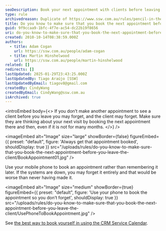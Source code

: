 ```yaml
---
seoDescription: Book your next appointment with clients before leaving to avoid forgetfulness and ensure a smooth follow-up process.
type: rule
archivedreason: Duplicate of https://www.ssw.com.au/rules/pencil-in-the-next-booking
title: Do you know to make sure that you book the next appointment before you leave the client?
guid: 9f9ccaa9-1bfc-4f7e-ac54-dc22b19f8656
uri: do-you-know-to-make-sure-that-you-book-the-next-appointment-before-you-leave-the-client
created: 2010-10-14T08:38:59.000Z
authors:
  - title: Adam Cogan
    url: https://ssw.com.au/people/adam-cogan
  - title: Martin Hinshelwood
    url: https://ssw.com.au/people/martin-hinshelwood
related: []
redirects: []
lastUpdated: 2025-01-29T23:43:25.000Z
lastUpdatedBy: Tiago Araújo [SSW]
lastUpdatedByEmail: tiagov8@gmail.com
createdBy: CindyWang
createdByEmail: CindyWang@ssw.com.au
isArchived: true
---
```


<introEmbed
  body={<>
If you don’t make another appointment to see a client before you leave you may forget, and the client may forget. Make sure they are thinking about your next visit by booking the next appointment there and then, even if it is not for many months.
  </>}
/>

<imageEmbed
  alt="Image"
  size="large"
  showBorder={false}
  figureEmbed={{
    preset: "default",
    figure: 'Always get that appointment booked',
    shouldDisplay: true
  }}
  src="/uploads/rules/do-you-know-to-make-sure-that-you-book-the-next-appointment-before-you-leave-the-client/BookAppointment01.jpg"
/>

Use your mobile phone to book an appointment rather than remembering it later. If the systems are down, you may forget it entirely and that would be worse than never having made it.

<imageEmbed
  alt="Image"
  size="medium"
  showBorder={true}
  figureEmbed={{
    preset: "default",
    figure: 'Use your phone to book the appointment so you don’t forget',
    shouldDisplay: true
  }}
  src="/uploads/rules/do-you-know-to-make-sure-that-you-book-the-next-appointment-before-you-leave-the-client/UsePhoneToBookAppointment.jpg"
/>

See [the best way to book yourself in using the CRM Service Calendar](/book-developers-for-a-project).
